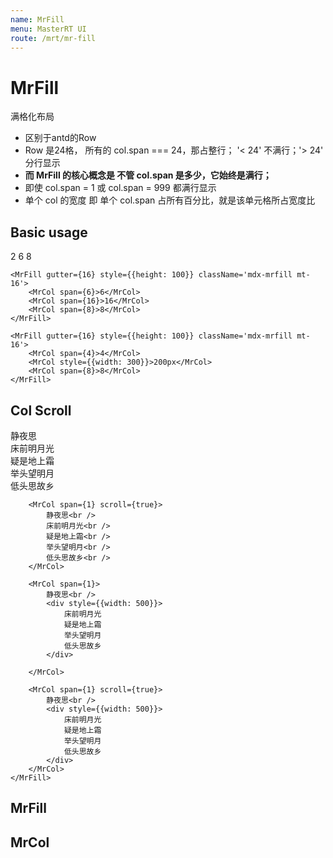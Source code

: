 ```yaml
---
name: MrFill
menu: MasterRT UI
route: /mrt/mr-fill
---
```




# MrFill

满格化布局

- 区别于antd的Row
- Row 是24格， 所有的 col.span === 24，那占整行； '< 24' 不满行；'> 24' 分行显示
- **而 MrFill 的核心概念是 不管 col.span 是多少，它始终是满行；**
- 即使 col.span = 1 或 col.span  = 999 都满行显示
- 单个 col 的宽度 即 单个 col.span 占所有百分比，就是该单元格所占宽度比



## Basic usage

<Playground>
    <MrFill gutter={16} style={{height: 100}} className='mdx-mrfill'>
        <MrCol span={2}>2</MrCol>
        <MrCol span={6}>6</MrCol>
        <MrCol span={8}>8</MrCol>
    </MrFill>

    <MrFill gutter={16} style={{height: 100}} className='mdx-mrfill mt-16'>
        <MrCol span={6}>6</MrCol>
        <MrCol span={16}>16</MrCol>
        <MrCol span={8}>8</MrCol>
    </MrFill>

    <MrFill gutter={16} style={{height: 100}} className='mdx-mrfill mt-16'>
        <MrCol span={4}>4</MrCol>
        <MrCol style={{width: 300}}>200px</MrCol>
        <MrCol span={8}>8</MrCol>
    </MrFill>
</Playground>

## Col Scroll

<Playground>
    <MrFill gutter={8} style={{height: 100, marginTop: 8}} className='mdx-mrfill'>
        <MrCol span={1}>
            静夜思<br />
            床前明月光<br />
            疑是地上霜<br />
            举头望明月<br />
            低头思故乡<br />
        </MrCol>

        <MrCol span={1} scroll={true}>
            静夜思<br />
            床前明月光<br />
            疑是地上霜<br />
            举头望明月<br />
            低头思故乡<br />
        </MrCol>

        <MrCol span={1}>
            静夜思<br />
            <div style={{width: 500}}>
                床前明月光
                疑是地上霜
                举头望明月
                低头思故乡
            </div>

        </MrCol>

        <MrCol span={1} scroll={true}>
            静夜思<br />
            <div style={{width: 500}}>
                床前明月光
                疑是地上霜
                举头望明月
                低头思故乡
            </div>
        </MrCol>
    </MrFill>
</Playground>

## MrFill

<PropsTable of={MrFill} />

## MrCol
<PropsTable of={MrCol} />